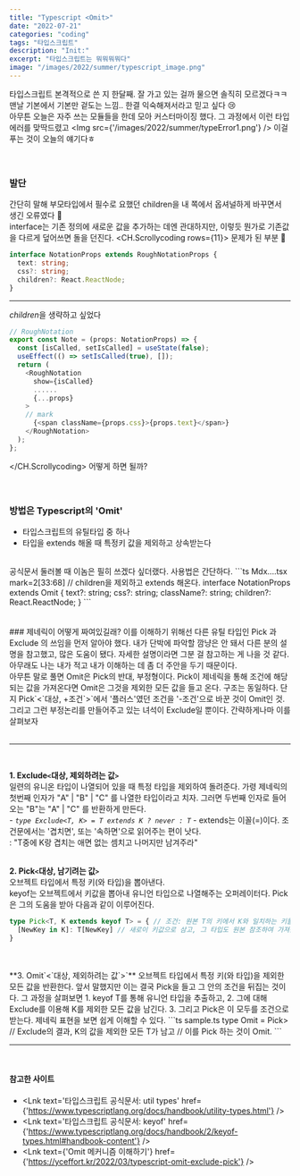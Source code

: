 ```yaml
---
title: "Typescript <Omit>"
date: "2022-07-21"
categories: "coding"
tags: "타입스크립트"
description: "Init:"
excerpt: "타입스크립트는 뭐뭐뭐뭐다"
image: "/images/2022/summer/typescript_image.png"
---
```


타입스크립트 본격적으로 쓴 지 한달째. 잘 가고 있는 걸까 물으면 솔직히 모르겠다ㅋㅋ 맨날 기본에서 기본만 겉도는 느낌.. 한결 익숙해져서라고 믿고 싶다 😢
<br/>
아무튼 오늘은 자주 쓰는 모듈들을 한데 모아 커스터마이징 했다. 그 과정에서 이런 타입 에러를 맞딱드렸고
<Img src={'/images/2022/summer/typeError1.png'} />
이걸 푸는 것이 오늘의 얘기다ㅎ
<br/>
<br/>
<br/>

### 발단
간단히 말해 부모타입에서 필수로 요했던 children을 내 쪽에서 옵셔널하게 바꾸면서 생긴 오류였다 🤔   
interface는 기존 정의에 새로운 값을 추가하는 데엔 관대하지만, 이렇듯 뭔가로 기존값을 다르게 덮어쓰면 돌을 던진다.
<CH.Scrollycoding rows={11}>
  문제가 된 부분 👾
  ```ts MdxComponents.tsx focus=4 
  interface NotationProps extends RoughNotationProps {
    text: string;
    css?: string;
    children?: React.ReactNode;
  }
  ```
  ---
  *children*을 생략하고 싶었다
  ```ts Mdx....tsx mark=2[29:41]
  // RoughNotation
  export const Note = (props: NotationProps) => {
    const [isCalled, setIsCalled] = useState(false);
    useEffect(() => setIsCalled(true), []);
    return (
      <RoughNotation
        show={isCalled}
        ......
        {...props}
      >
      // mark
        {<span className={props.css}>{props.text}</span>}
      </RoughNotation>
    );
  };
  ```
</CH.Scrollycoding>
어떻게 하면 될까?
<br/><br/><br/>

### 방법은 Typescript의 'Omit'
- 타입스크립트의 유틸타입 중 하나
- 타입을 extends 해올 때 <Note animationDelay={1000}>특정키 값을 제외</Note>하고 상속받는다
<br/>
공식문서 둘러볼 때 이놈은 필히 쓰겠다 싶더랬다. 사용법은 간단하다.
```ts Mdx....tsx mark=2[33:68]
// children을 제외하고 extends 해온다.
interface NotationProps extends Omit<RoughNotationProps, "children"> {
  text?: string;
  css?: string;
  className?: string;
  children?: React.ReactNode;
} 
```
<br/><br/><br/>
### 제네릭이 어떻게 짜여있길래?
이를 이해하기 위해선 다른 유틸 타입인 <a>Pick</a> 과 <a>Exclude</a> 의 쓰임을 먼저 알아야 했다. 내가 단박에 파악할 깜냥은 안 돼서 다른 분의 설명을 참고했고, 많은 도움이 됐다. 자세한 설명이라면 그분 걸 참고하는 게 나을 것 같다. 아무래도 나는 내가 적고 내가 이해하는 데 좀 더 주안을 두기 때문이다.  
<br/>
아무튼 말로 풀면 Omit은 Pick의 반대, 부정형이다. Pick이 제네릭을 통해 조건에 해당되는 값을 가져온다면 Omit은 그것을 제외한 모든 값을 들고 온다. 구조는 동일하다. 단지 <a>Pick`<`대상, +조건`>`</a>에서 '플러스'였던 조건을 '-조건'으로 바꾼 것이 Omit인 것. 그리고 그런 부정논리를 만들어주고 있는 녀석이 Exclude일 뿐이다.  
간략하게나마 이를 살펴보자
<br/>
<br/>
<hr/>
<br/>

**1. Exclude`<`대상, 제외하려는 값`>`**  
  일련의 유니온 타입이 나열되어 있을 때 특정 타입을 제외하여 돌려준다. 가령 제네릭의 첫번째 인자가 "A" | "B" | "C" 를 나열한 타입이라고 치자. 그러면 두번째 인자로 들어오는 "B"는 "A" | "C" 를 반환하게 만든다.  
    - _`type Exclude<T, K> = T extends K ? never : T`_
    - extends는 이꼴(=)이다. 조건문에서는 '겹치면', 또는 '속하면'으로 읽어주는 편이 낫다.  
    : "T중에 K랑 겹치는 애면 없는 셈치고 나머지만 남겨주라"
<br/>
<br/>
  
**2. Pick`<`대상, 남기려는 값`>`**  
오브젝트 타입에서 특정 키(와 타입)을 뽑아낸다.  
<a>keyof</a>는 오브젝트에서 키값을 뽑아내 유니언 타입으로 나열해주는 오퍼레이터다. Pick은 그의 도움을 받아 다음과 같이 이루어진다.
```ts sample.ts
type Pick<T, K extends keyof T> = { // 조건: 원본 T의 키에서 K와 일치하는 키들을
  [NewKey in K]: T[NewKey] // 새로이 키값으로 삼고, 그 타입도 원본 참조하여 가져옴
}
```
<br/>
<br/> 
**3. Omit`<`대상, 제외하려는 값`>`**  
오브젝트 타입에서 특정 키(와 타입)을 제외한 모든 값을 반환한다. 앞서 말했지만 이는 결국 Pick을 들고 그 안의 조건을 뒤집는 것이다. 그 과정을 살펴보면
   1. keyof T를 통해 유니언 타입을 추출하고,
   2. 그에 대해 Exclude를 이용해 K를 제외한 모든 값을 남긴다.
   3. 그리고 Pick은 이 모두를 조건으로 받는다.  
제네릭 표현을 보면 쉽게 이해할 수 있다.
```ts sample.ts
type Omit<T, K> = Pick<T, Exclude<keyof T, K>>
// Exclude<keyof T, K>의 결과, K의 값을 제외한 모든 T가 남고
// 이를 Pick 하는 것이 Omit.
```
<br/>
<hr/>
<br/>


#### 참고한 사이트
- <Lnk text='타입스크립트 공식문서: util types' href={'https://www.typescriptlang.org/docs/handbook/utility-types.html'} />
- <Lnk text='타입스크립트 공식문서: keyof' href={'https://www.typescriptlang.org/docs/handbook/2/keyof-types.html#handbook-content'} />
- <Lnk text={'Omit 메커니즘 이해하기'} href={'https://yceffort.kr/2022/03/typescript-omit-exclude-pick'} />
